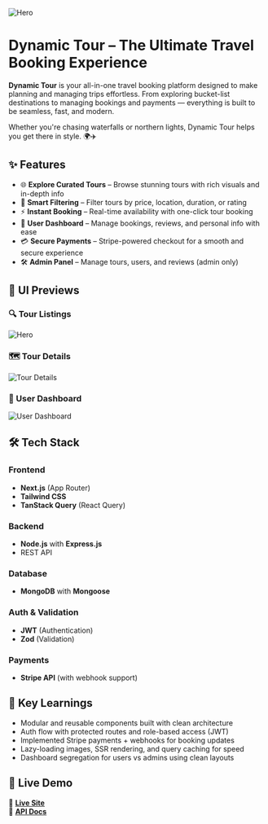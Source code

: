 ![Hero](/screenshots/wbsender_landing.jpg)

# Dynamic Tour – The Ultimate Travel Booking Experience

**Dynamic Tour** is your all-in-one travel booking platform designed to make planning and managing trips effortless. From exploring bucket-list destinations to managing bookings and payments — everything is built to be seamless, fast, and modern.

Whether you're chasing waterfalls or northern lights, Dynamic Tour helps you get there in style. 🌍✈️

## ✨ Features

- 🌐 **Explore Curated Tours** – Browse stunning tours with rich visuals and in-depth info
- 🧠 **Smart Filtering** – Filter tours by price, location, duration, or rating
- ⚡ **Instant Booking** – Real-time availability with one-click tour booking
- 🧾 **User Dashboard** – Manage bookings, reviews, and personal info with ease
- 💳 **Secure Payments** – Stripe-powered checkout for a smooth and secure experience
- 🛠️ **Admin Panel** – Manage tours, users, and reviews (admin only)

## 📸 UI Previews

### 🔍 Tour Listings

![Hero](/screenshots/tour-list.png)

### 🗺️ Tour Details

![Tour Details](/screenshots/tour-details.png)

### 👤 User Dashboard

![User Dashboard](/screenshots/user-profile.png)

## 🛠️ Tech Stack

### Frontend

- **Next.js** (App Router)
- **Tailwind CSS**
- **TanStack Query** (React Query)

### Backend

- **Node.js** with **Express.js**
- REST API

### Database

- **MongoDB** with **Mongoose**

### Auth & Validation

- **JWT** (Authentication)
- **Zod** (Validation)

### Payments

- **Stripe API** (with webhook support)

## 🧠 Key Learnings

- Modular and reusable components built with clean architecture
- Auth flow with protected routes and role-based access (JWT)
- Implemented Stripe payments + webhooks for booking updates
- Lazy-loading images, SSR rendering, and query caching for speed
- Dashboard segregation for users vs admins using clean layouts

## 🚀 Live Demo

🔗 [**Live Site**](https://your-tour-app-demo.vercel.app)  
🔗 [**API Docs**](https://your-api-docs.com)
